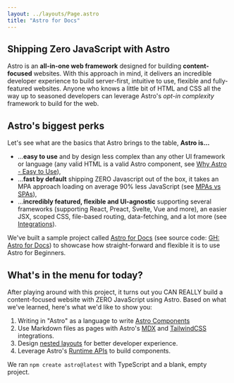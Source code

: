 ```yaml
---
layout: ../layouts/Page.astro
title: "Astro for Docs"
---
```


## Shipping Zero JavaScript with Astro

Astro is an **all-in-one web framework** designed for building **content-focused** websites. With this approach in mind, it delivers an incredible developer experience to build server-first, intuitive to use, flexible and fully-featured websites. Anyone who knows a little bit of HTML and CSS all the way up to seasoned developers can leverage Astro's _opt-in complexity_ framework to build for the web.

## Astro's biggest perks

Let's see what are the basics that Astro brings to the table, **Astro is...**

-   ...**easy to use** and by design less complex than any other UI framework or language (any valid HTML is a valid Astro component, see [Why Astro - Easy to Use](https://docs.astro.build/en/concepts/why-astro/#easy-to-use)),
-   ...**fast by default** shipping ZERO Javascript out of the box, it takes an MPA approach loading on average 90% less JavaScript (see [MPAs vs SPAs](https://docs.astro.build/en/concepts/mpa-vs-spa/)),
-   ...**incredibly featured, flexible and UI-agnostic** supporting several frameworks (supporting React, Preact, Svelte, Vue and more), an easier JSX, scoped CSS, file-based routing, data-fetching, and a lot more (see [Integrations](https://astro.build/integrations/)).

We've built a sample project called [Astro for Docs](https://astrofordocs.vercel.app/) (see source code: [GH: Astro for Docs](https://github.com/ekqt/astrofordocs)) to showcase how straight-forward and flexible it is to use Astro for Beginners.

## What's in the menu for today?

After playing around with this project, it turns out you CAN REALLY build a content-focused website with ZERO JavaScript using Astro. Based on what we've learned, here's what we'd like to show you:

1. Writing in "Astro" as a language to write [Astro Components](https://docs.astro.build/en/core-concepts/astro-components/)
2. Use Markdown files as pages with Astro's [MDX](https://docs.astro.build/en/guides/integrations-guide/mdx/) and [TailwindCSS](https://docs.astro.build/en/guides/integrations-guide/tailwind/) integrations.
3. Design [nested layouts](https://docs.astro.build/en/core-concepts/layouts/) for better developer experience.
4. Leverage Astro's [Runtime APIs](https://docs.astro.build/en/reference/api-reference/) to build components.

We ran `npm create astro@latest` with TypeScript and a blank, empty project.
